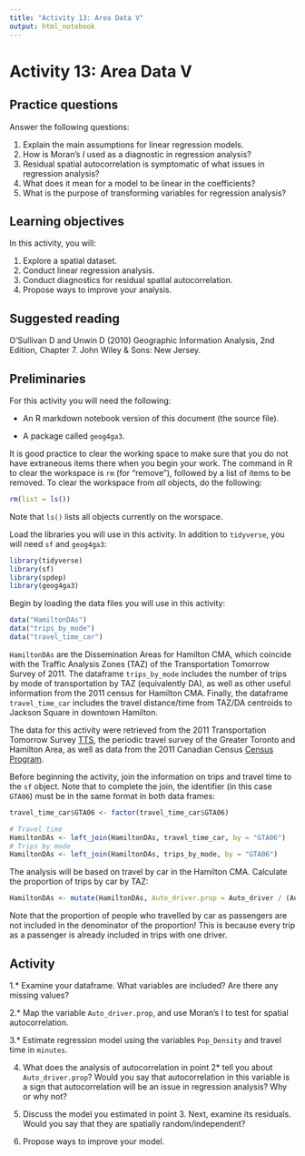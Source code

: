 ```yaml
---
title: "Activity 13: Area Data V"
output: html_notebook
---
```


# Activity 13: Area Data V

## Practice questions

Answer the following questions:

1. Explain the main assumptions for linear regression models.
2. How is Moran's $I$ used as a diagnostic in regression analysis?
3. Residual spatial autocorrelation is symptomatic of what issues in regression analysis?
4. What does it mean for a model to be linear in the coefficients?
5. What is the purpose of transforming variables for regression analysis?

## Learning objectives

In this activity, you will:

1. Explore a spatial dataset.
2. Conduct linear regression analysis.
3. Conduct diagnostics for residual spatial autocorrelation.
4. Propose ways to improve your analysis.

## Suggested reading

O'Sullivan D and Unwin D (2010) Geographic Information Analysis, 2nd Edition, Chapter 7. John Wiley & Sons: New Jersey. 

## Preliminaries

For this activity you will need the following:

* An R markdown notebook version of this document (the source file).

* A package called `geog4ga3`.

It is good practice to clear the working space to make sure that you do not have extraneous items there when you begin your work. The command in R to clear the workspace is `rm` (for "remove"), followed by a list of items to be removed. To clear the workspace from _all_ objects, do the following:
```r
rm(list = ls())
```

Note that `ls()` lists all objects currently on the worspace.

Load the libraries you will use in this activity. In addition to `tidyverse`, you will need `sf` and `geog4ga3`:
```r
library(tidyverse)
library(sf)
library(spdep)
library(geog4ga3)
```

Begin by loading the data files you will use in this activity:
```r
data("HamiltonDAs")
data("trips_by_mode")
data("travel_time_car")
```

`HamiltonDAs` are the Dissemination Areas for Hamilton CMA, which coincide with the Traffic Analysis Zones (TAZ) of the Transportation Tomorrow Survey of 2011. The dataframe `trips_by_mode` includes the number of trips by mode of transportation by TAZ (equivalently DA), as well as other useful information from the 2011 census for Hamilton CMA. Finally, the dataframe `travel_time_car` includes the travel distance/time from TAZ/DA centroids to Jackson Square in downtown Hamilton.

The data for this activity were retrieved from the 2011 Transportation Tomorrow Survey [TTS](http://www.transportationtomorrow.on.ca/), the periodic travel survey of the Greater Toronto and Hamilton Area, as well as data from the 2011 Canadian Census [Census Program](http://www12.statcan.gc.ca/census-recensement/index-eng.cfm).

Before beginning the activity, join the information on trips and travel time to the `sf` object. Note that to complete the join, the identifier (in this case `GTA06`) must be in the same format in both data frames:
```r
travel_time_car$GTA06 <- factor(travel_time_car$GTA06)

# Travel time
HamiltonDAs <- left_join(HamiltonDAs, travel_time_car, by = "GTA06")
# Trips by mode
HamiltonDAs <- left_join(HamiltonDAs, trips_by_mode, by = "GTA06")
```

The analysis will be based on travel by car in the Hamilton CMA. Calculate the proportion of trips by car by TAZ:
```r
HamiltonDAs <- mutate(HamiltonDAs, Auto_driver.prop = Auto_driver / (Auto_driver + Cycle + Walk))
```

Note that the proportion of people who travelled by car as passengers are not included in the denominator of the proportion! This is because every trip as a passenger is already included in trips with one driver.

## Activity

1.* Examine your dataframe. What variables are included? Are there any missing values?

2.* Map the variable `Auto_driver.prop`, and use Moran's I to test for spatial autocorrelation. 

3.* Estimate regression model using the variables `Pop_Density` and travel time in `minutes`.

4. What does the analysis of autocorrelation in point 2* tell you about `Auto_driver.prop`? Would you say that autocorrelation in this variable is a sign that autocorrelation will be an issue in regression analysis? Why or why not?

5. Discuss the model you estimated in point 3. Next, examine its residuals. Would you say that they are spatially random/independent?

6. Propose ways to improve your model.
